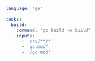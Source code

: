 ```yaml title="<project>/moon.yml" {6-9}
language: 'go'

tasks:
  build:
    command: 'go build -o build'
    inputs:
      - 'src/**/*'
      - 'go.mod'
      - '/go.mod'
```

